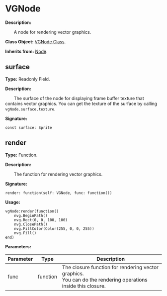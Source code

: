 # VGNode

**Description:**

&emsp;&emsp;A node for rendering vector graphics.

**Class Object:** [VGNode Class](/docs/api/Class%20Object/VGNode).

**Inherits from:** [Node](/docs/api/Class/Node).

## surface

**Type:** Readonly Field.

**Description:**

&emsp;&emsp;The surface of the node for displaying frame buffer texture that contains vector graphics.
You can get the texture of the surface by calling `vgNode.surface.texture`.

**Signature:**
```tl
const surface: Sprite
```

## render

**Type:** Function.

**Description:**

&emsp;&emsp;The function for rendering vector graphics.

**Signature:**
```tl
render: function(self: VGNode, func: function())
```

**Usage:**
```tl
vgNode:render(function()
	nvg.BeginPath()
	nvg.Rect(0, 0, 100, 100)
	nvg.ClosePath()
	nvg.FillColor(Color(255, 0, 0, 255))
	nvg.Fill()
end)
```

**Parameters:**

| Parameter | Type | Description |
| --- | --- | --- |
| func | function | The closure function for rendering vector graphics.<br/>You can do the rendering operations inside this closure. |